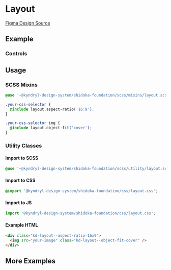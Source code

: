 
<Meta of={LayoutStories} />

# Layout

[Figma Design Source](https://www.figma.com/file/5TqtPa7KWfhJbQv6ELnbqf/Foundation?node-id=71%3A17666&mode=dev)

## Example

<Canvas>
  <Story of={LayoutStories.AspectRatio} />
</Canvas>

### Controls

<Controls of={LayoutStories.AspectRatio} />

## Usage

### SCSS Mixins

```css
@use '~@kyndryl-design-system/shidoka-foundation/scss/mixins/layout.scss';

.your-css-selector {
  @include layout.aspect-ratio('16:9');
}

.your-css-selector img {
  @include layout.object-fit('cover');
}
```

### Utility Classes

#### Import to SCSS

```css
@use '~@kyndryl-design-system/shidoka-foundation/scss/utility/layout.scss';
```

#### Import to CSS

```css
@import '@kyndryl-design-system/shidoka-foundation/css/layout.css';
```

#### Import to JS

```js
import '@kyndryl-design-system/shidoka-foundation/css/layout.css';
```

#### Example HTML

```html
<div class="kd-layout--aspect-ratio-16x9">
  <img src="your-image" class="kd-layout--object-fit-cover" />
</div>
```

## More Examples

<Stories />
